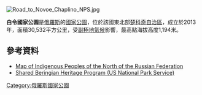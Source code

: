 [[Image:Road_to_Novoe_Chaplino_NPS.jpg|right]]
{{coord|64|22|N|173|18|E|display=title}}

'''白令國家公園'''是[[俄羅斯|俄羅斯]]的[[國家公園|國家公園]]，位於該國東北部[[楚科奇自治區|楚科奇自治區]]，成立於2013年，面積30,532平方公里，受[[副極地氣候|副極地氣候]]影響，最高點海拔高度1,194米。

==參考資料==
* [http://ansipra.npolar.no/image/kart36.jpg Map of Indigenous Peoples of the North of the Russian Federation] {{Wayback|url=http://ansipra.npolar.no/image/kart36.jpg |date=20160304140452 }}
* [http://www.nps.gov/akso/beringia/ Shared Beringian Heritage Program (US National Park Service)] {{Wayback|url=http://www.nps.gov/akso/beringia/ |date=20160103132059 }}

{{Russia-geo-stub}}
[[Category:俄羅斯國家公園|Category:俄羅斯國家公園]]